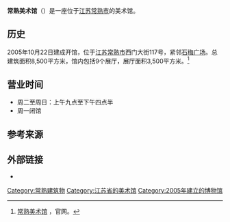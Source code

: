 '''常熟美术馆'''（{{lang-en|Changshu Art Museum}}）是一座位于[[江苏|江苏]][[常熟市|常熟市]]的美术馆。

==历史==
2005年10月22日建成开馆，位于[[江苏|江苏]][[常熟市|常熟市]]西门大街117号，紧邻[[石梅广场|石梅广场]]。总建筑面积8,500平方米，馆内包括9个展厅，展厅面积3,500平方米。<ref>[http://www.csart.org/plus/list.php?tid=7 常熟美术馆] {{Wayback|url=http://www.csart.org/plus/list.php?tid=7 |date=20210422023749 }}，官网。</ref>

==营业时间==
*周二至周日：上午九点至下午四点半
*周一闭馆

==参考来源==
{{reflist}}

==外部链接==
*{{Official website|http://www.csart.org/}}

{{苏州博物馆列表}}
{{DEFAULTSORT:changshu}}
[[Category:常熟建筑物|Category:常熟建筑物]]
[[Category:江苏省的美术馆|Category:江苏省的美术馆]]
[[Category:2005年建立的博物馆|Category:2005年建立的博物馆]]